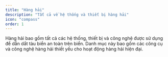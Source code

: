 ```yaml
---
title: "Hàng hải"
description: "Tất cả về hệ thống và thiết bị hàng hải"
icon: "compass"
order: 1
---
```


Hàng hải bao gồm tất cả các hệ thống, thiết bị và công nghệ được sử dụng để dẫn dắt tàu biển an toàn trên biển. Danh mục này bao gồm các công cụ và công nghệ hàng hải thiết yếu cho hoạt động hàng hải hiện đại.
